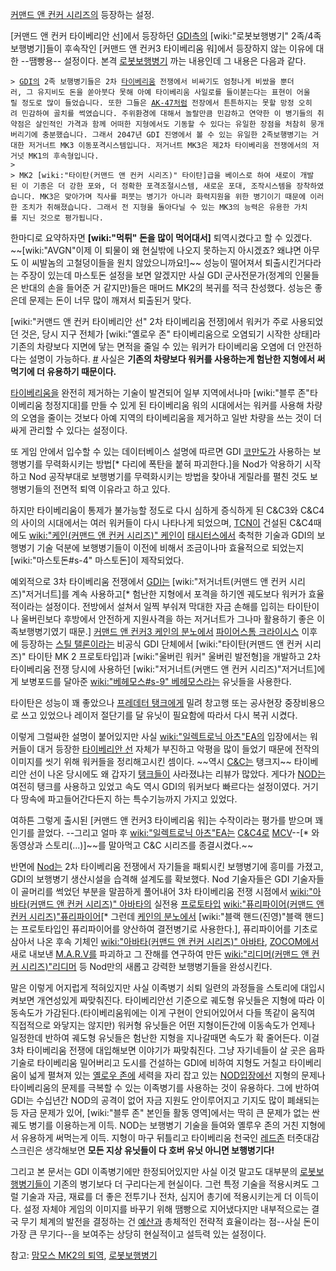 [[커맨드 앤 컨커 시리즈]]의 등장하는 설정.

[커맨드 앤 컨커 타이베리안 선]에서 등장하던 [[GDI]]측의 [wiki:"로봇보행병기" 2족/4족보행병기]들이 후속작인 [커맨드 앤 컨커3 타이베리움 워]에서 등장하지 않는 이유에 대한 --땜빵용-- 설정이다. 본격 [[로봇보행병기]] 까는 내용인데 그 내용은 다음과 같다.

 > [[GDI]]의 2족 보행병기들은 2차 [[타이베리움]] 전쟁에서 비싸기도 엄청나게 비쌌을 뿐더러, 그 유지비도 돈을 쏟아붓다 못해 아예 타이베리움 사일로를 들이붇는다는 표현이 어울릴 정도로 많이 들었습니다. 또한 그들은 [[AK-47]]처럼 전장에서 튼튼하지는 못할 망정 오히려 민감하여 골치를 썩였습니다. 주위환경에 대해서 놀랄만큼 민감하고 연약한 이 병기들의 취약점은 살인적인 가격과 함께 어떠한 지형에서도 기동할 수 있다는 유일한 장점을 처참히 뭉개버리기에 충분했습니다. 그래서 2047년 GDI 진영에서 볼 수 있는 유일한 2족보행병기는 거대한 저거너트 MK3 이동포격시스템입니다. 저거너트 MK3은 제2차 타이베리움 전쟁에서의 저거넛 MK1의 후속형입니다.
 >
 > MK2 [wiki:"타이탄(커맨드 앤 컨커 시리즈)" 타이탄]급을 베이스로 하여 새로이 개발된 이 기종은 더 강한 포와, 더 정확한 포격조절시스템, 새로운 포대, 조작시스템을 장착하였습니다. MK3은 맞아가며 직사를 퍼붓는 병기가 아니라 화력지원을 위한 병기이기 때문에 이러한 조치가 취해졌습니다. 그래서 전 지형을 돌아다닐 수 있는 MK3의 능력은 유용한 가치를 지닌 것으로 평가됩니다.


한마디로 요약하자면 '''[wiki:"먹튀" 돈을 많이 먹어대서]''' 퇴역시켰다고 할 수 있겠다. ~~[wiki:"AVGN"이제 이 퇴물이 왜 현실밖에 나오지 못하는지 아시겠죠? 왜냐면 아무도 이 씨발놈의 고철덩이들을 원치 않았으니까요!]~~ 성능이 떨어져서 퇴출시킨거다라는 주장이 있는데 마스토돈 설정을 보면 알겠지만 사실 GDI 군사전문가(정계의 인물들은 반대의 손을 들어준 거 같지만)들은 매머드 MK2의 복귀를 적극 찬성했다. 성능은 좋은데 문제는 돈이 너무 많이 깨져서 퇴출된거 맞다.

[wiki:"커맨드 앤 컨커 타이베리안 선" 2차 타이베리움 전쟁]에서 워커가 주로 사용되었던 것은, 당시 지구 전체가 [wiki:"옐로우 존" 타이베리움으로 오염되기 시작한 상태]라 기존의 차량보다 지면에 닿는 면적을 줄일 수 있는 워커가 타이베리움 오염에 더 안전하다는 설명이 가능하다. [http://red2.net/gbd/bbs/board.php?bo_table=cnc&wr_id=40579 #] 사실은 '''기존의 차량보다 워커를 사용하는게 험난한 지형에서 써먹기에 더 유용하기 때문이다.'''

[[타이베리움]]을 완전히 제거하는 기술이 발견되어 일부 지역에서나마 [wiki:"블루 존"타이베리움 청정지대]를 만들 수 있게 된 타이베리움 워의 시대에서는 워커를 사용해 차량의 오염을 줄이는 것보다 아예 지역의 타이베리움을 제거하고 일반 차량을 쓰는 것이 더 싸게 관리할 수 있다는 설정이다. 

또 게임 안에서 입수할 수 있는 데이터베이스 설명에 따르면 GDI [[코만도]]가 사용하는 보행병기를 무력화시키는 방법[* 다리에 폭탄을 붙혀 파괴한다.]을 Nod가 악용하기 시작하고 Nod 공작부대로 보행병기를 무력화시키는 방법을 찾아내 게릴라를 펼친 것도 보행병기들의 전면적 퇴역 이유라고 하고 있다.

하지만 타이베리움이 통제가 불가능할 정도로 다시 심하게 증식하게 된 C&C3와 C&C4의 사이의 시대에서는 여러 워커들이 다시 나타나게 되었으며, [[TCN]]이 건설된 C&C4때에도 [[wiki:"케인(커맨드 앤 컨커 시리즈)" 케인]]이 [[태시터스]]에서 축척한 기술과 GDI의 보행병기 기술 덕분에 보행병기들이 이전에 비해서 조금이나마 효율적으로 되었는지 [wiki:"마스토돈#s-4" 마스토돈]이 제작되었다.

예외적으로 3차 타이베리움 전쟁에서 [[GDI]]는 [wiki:"저거너트(커맨드 앤 컨커 시리즈)"저거너트]를 계속 사용하고[* 험난한 지형에서 포격을 하기엔 궤도보다 워커가 효율적이라는 설정이다. 전방에서 설쳐서 일찍 부숴져 막대한 자금 손해를 입히는 타이탄이나 울버린보다 후방에서 안전하게 지원사격을 하는 저거너트가 그나마 활용하기 좋은 이족보행병기였기 때문.] [[커맨드 앤 컨커3 케인의 분노]]에서 [[파이어스톰 크라이시스]] 이후에 등장하는 [[스틸 탤론]]이라는 비공식 GDI 단체에서 [wiki:"타이탄(커맨드 앤 컨커 시리즈)" 타이탄 MK 2 프로토타입]과 [wiki:"울버린 워커" 울버린 발전형]을 개발하고 2차 타이베리움 전쟁 당시에 사용하던 [wiki:"저거너트(커맨드 앤 컨커 시리즈)"저거너트]에게 보병포드를 달아준 [[wiki:"베헤모스#s-9" 베헤모스]]라는 유닛들을 사용한다.

타이탄은 성능이 꽤 좋았으나 [[프레데터 탱크]]에게 밀려 창고행 또는 공사현장 중장비용으로 쓰고 있었으나 레이저 절단기를 달 유닛이 필요함에 따라서 다시 복귀 시켰다.

이렇게 그럴싸한 설명이 붙어있지만 사실 [[wiki:"일렉트로닉 아츠"EA]]의 입장에서는 워커들이 대거 등장한 [[타이베리안 선]] 자체가 부진하고 악평을 많이 들었기 때문에 전작의 이미지를 씻기 위해 워커들을 정리해고시킨 셈이다. ~~역시 [[C&C]]는 탱크지~~ 타이베리안 선이 나온 당시에도 왜 갑자기 [[탱크]]들이 사라졌냐는 리뷰가 많았다. 게다가 [[NOD]]는 여전히 탱크를 사용하고 있었고 속도 역시 GDI의 워커보다 빠르다는 설정이였다. 거기다 땅속에 파고들어간다든지 하는 특수기능까지 가지고 있었다.

여하튼 그렇게 출시된 [커맨드 앤 컨커3 타이베리움 워]는 수작이라는 평가를 받으며 꽤 인기를 끌었다. --그리고 얼마 후 [[wiki:"일렉트로닉 아츠"EA]]는 [[C&C4]]로 [[MCV]]--[* 와 동영상과 스토리(...)]~~를 말아먹고 C&C 시리즈를 종결시켰다.~~

반면에 [[Nod]]는 2차 타이베리움 전쟁에서 자기들을 패퇴시킨 보행병기에 흥미를 가졌고, GDI의 보행병기 생산시설을 습격해 설계도를 확보했다. Nod 기술자들은 GDI 기술자들이 골머리를 썩었던 부분을 말끔하게 풀어내어 3차 타이베리움 전쟁 시점에서 [[wiki:"아바타(커맨드 앤 컨커 시리즈)" 아바타]]의 실전용 [[프로토타입]] [[wiki:"퓨리파이어(커맨드 앤 컨커 시리즈)"퓨리파이어]][* 그런데 [[케인의 분노]]에서 [wiki:"블랙 핸드(진영)"블랙 핸드]는 프로토타입인 퓨리파이어를 양산하여 결전병기로 사용한다.], 퓨리파이어를 기초로 삼아서 나온 후속 기체인 [[wiki:"아바타(커맨드 앤 컨커 시리즈)" 아바타]], [[ZOCOM]]에서 새로 내보낸 [[M.A.R.V]]를 파괴하고 그 잔해를 연구하여 만든 [[wiki:"리디머(커맨드 앤 컨커 시리즈)"리디머]] 등 Nod만의 새롭고 강력한 보행병기들을 완성시킨다.

말은 이렇게 어지럽게 적혀있지만 사실 이족병기 쇠퇴 일련의 과정들을 스토리에 대입시켜보면 개연성있게 짜맞춰진다. 타이베리안선 기준으로 궤도형 유닛들은 지형에 따라 이동속도가 가감된다.(타이베리움워에는 이게 구현이 안되어있어서 다들 똑같이 움직여 직접적으로 와닿지는 않지만) 워커형 유닛들은 어떤 지형이든간에 이동속도가 언제나 일정한데 반하여 궤도형 유닛들은 험난한 지형을 지나갈때면 속도가 확 줄어든다. 이걸 3차 타이베리움 전쟁에 대입해보면 이야기가 짜맞춰진다. 그냥 자기네들이 살 곳은 음파 기술로 타이베리움 밀어버리고 도시를 건설하는 GDI에 비하여 지형도 거칠고 타이베리움이 넓게 펼쳐져 있는 [[옐로우 존]]에 세력을 자리 잡고 있는 [[NOD]]입장에선 지형의 문제나 타이베리움의 문제를 극복할 수 있는 이족병기를 사용하는 것이 유용하다. 그에 반하여 GDI는 수십년간 NOD의 공격이 없어 자금 지원도 안이루어지고 기지도 많이 폐쇄되는 등 자금 문제가 있어, [wiki:"블루 존" 본인들 활동 영역]에서는 딱히 큰 문제가 없는 싼 궤도 병기를 이용하는게 이득. NOD는 보행병기 기술을 들여와 옐루우 존의 거친 지형에서 유용하게 써먹는게 이득. 지형이 마구 뒤틀리고 타이베리움 천국인 [[레드존]] 터줏대감 스크린은 생각해보면 '''모든 지상 유닛들이 다 호버 유닛 아니면 보행병기다!'''

그리고 본 문서는 GDI 이족병기에만 한정되어있지만 사실 이것 말고도 대부분의 [[로봇보행병기]]들이 기존의 병기보다 더 구리다는게 현실이다. 그런 특정 기술을 적용시켜도 그럴 기술과 자금, 재료를 더 좋은 전투기나 전차, 심지어 총기에 적용시키는게 더 이득이다. 설정 자체야 게임의 이미지를 바꾸기 위해 땜빵으로 지어냈다지만 내부적으로는 결국 무기 체계의 발전을 결정하는 건 [[예산]]과 총체적인 전략적 효율이라는 점--사실 돈이 가장 큰 무기다--을 보여주는 상당히 현실적이고 설득력 있는 설정이다. 

참고: [[맘모스 MK2의 퇴역]], [[로봇보행병기]]
